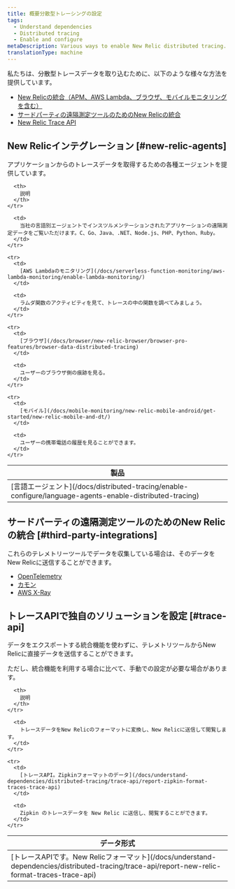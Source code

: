 ```yaml
---
title: 概要分散型トレーシングの設定
tags:
  - Understand dependencies
  - Distributed tracing
  - Enable and configure
metaDescription: Various ways to enable New Relic distributed tracing.
translationType: machine
---
```


私たちは、分散型トレースデータを取り込むために、以下のような様々な方法を提供しています。

* [New Relicの統合（APM、AWS Lambda、ブラウザ、モバイルモニタリングを含む）](#new-relic-agents)
* [サードパーティの遠隔測定ツールのためのNew Relicの統合](#third-party-integrations)
* [New Relic Trace API](#trace-api)

## New Relicインテグレーション [#new-relic-agents]

アプリケーションからのトレースデータを取得するための各種エージェントを提供しています。

<table>
  <thead>
    <tr>
      <th style={{ width: "250px" }}>
        製品
      </th>

      <th>
        説明
      </th>
    </tr>
  </thead>

  <tbody>
    <tr>
      <td>
        [言語エージェント](/docs/distributed-tracing/enable-configure/language-agents-enable-distributed-tracing)
      </td>

      <td>
        当社の言語別エージェントでインスツルメンテーションされたアプリケーションの遠隔測定データをご覧いただけます。C、Go、Java、.NET、Node.js、PHP、Python、Ruby。
      </td>
    </tr>

    <tr>
      <td>
        [AWS Lambdaのモニタリング](/docs/serverless-function-monitoring/aws-lambda-monitoring/enable-lambda-monitoring/)
      </td>

      <td>
        ラムダ関数のアクティビティを見て、トレースの中の関数を調べてみましょう。
      </td>
    </tr>

    <tr>
      <td>
        [ブラウザ](/docs/browser/new-relic-browser/browser-pro-features/browser-data-distributed-tracing)
      </td>

      <td>
        ユーザーのブラウザ側の痕跡を見る。
      </td>
    </tr>

    <tr>
      <td>
        [モバイル](/docs/mobile-monitoring/new-relic-mobile-android/get-started/new-relic-mobile-and-dt/)
      </td>

      <td>
        ユーザーの携帯電話の履歴を見ることができます。
      </td>
    </tr>
  </tbody>
</table>

## サードパーティの遠隔測定ツールのためのNew Relicの統合 [#third-party-integrations]

これらのテレメトリーツールでデータを収集している場合は、そのデータをNew Relicに送信することができます。

* [OpenTelemetry](/docs/integrations/open-source-telemetry-integrations/opentelemetry/opentelemetry-quick-start/)
* [カモン](/docs/integrations/open-source-telemetry-integrations/open-source-telemetry-integration-list/kamon-reporter)
* [AWS X-Ray](/docs/integrations/amazon-integrations/aws-integrations-list/aws-x-ray-monitoring-integration)

## トレースAPIで独自のソリューションを設定 [#trace-api]

データをエクスポートする統合機能を使わずに、テレメトリツールからNew Relicに直接データを送信することができます。

<Callout variant="tip">
  ただし、統合機能を利用する場合に比べて、手動での設定が必要な場合があります。
</Callout>

<table>
  <thead>
    <tr>
      <th>
        データ形式
      </th>

      <th>
        説明
      </th>
    </tr>
  </thead>

  <tbody>
    <tr>
      <td>
        [トレースAPIです。New Relicフォーマット](/docs/understand-dependencies/distributed-tracing/trace-api/report-new-relic-format-traces-trace-api)
      </td>

      <td>
        トレースデータをNew Relicのフォーマットに変換し、New Relicに送信して閲覧します。
      </td>
    </tr>

    <tr>
      <td>
        [トレースAPI。Zipkinフォーマットのデータ](/docs/understand-dependencies/distributed-tracing/trace-api/report-zipkin-format-traces-trace-api)
      </td>

      <td>
        Zipkin のトレースデータを New Relic に送信し、閲覧することができます。
      </td>
    </tr>
  </tbody>
</table>
